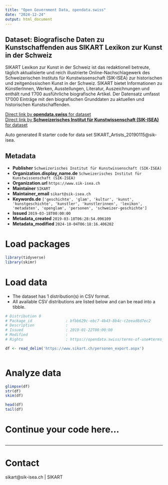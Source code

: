 ```yaml
---
title: "Open Government Data, opendata.swiss"
date: "2024-12-24"
output: html_document
---
```


## Dataset: Biografische Daten zu Kunstschaffenden aus SIKART Lexikon zur Kunst in der Schweiz

SIKART Lexikon zur Kunst in der Schweiz ist das redaktionell betreute, täglich aktualisierte und reich illustrierte Online-Nachschlagewerk des Schweizerischen Instituts für Kunstwissenschaft (SIK-ISEA) zur historischen und zeitgenössischen Kunst in der Schweiz. SIKART bietet Informationen zu KünstlerInnen, Werken, Ausstellungen, Literatur, Auszeichnungen und enthält rund 1'700 ausführliche biografische Artikel. Der Datensatz umfasst 17'000 Einträge mit den biografischen Grunddaten zu aktuellen und historischen Kunstschaffenden.

[Direct link by **opendata.swiss** for dataset](https://opendata.swiss/de/dataset/kuenstlernamen-aus-sikart-lexikon-zur-kunst-in-der-schweiz)<br>
[Direct link by **Schweizerisches Institut für Kunstwissenschaft (SIK-ISEA)** for dataset](http://www.sikart.ch)

Auto generated R starter code for data set SIKART_Artists_20190115@sik-isea.

## Metadata

- **Publisher** `Schweizerisches Institut für Kunstwissenschaft (SIK-ISEA)`
- **Organization.display_name.de** `Schweizerisches Institut für Kunstwissenschaft (SIK-ISEA)`
- **Organization.url** `https://www.sik-isea.ch`
- **Maintainer** `SIKART`
- **Maintainer_email** `sikart@sik-isea.ch`
- **Keywords.de** `['geschichte', 'glam', 'kultur', 'kunst', 'kunstgeschichte', 'kunstler', 'kunstlerinnen', 'lexikon', 'metadaten', 'openglam', 'personen', 'schweizer-geschichte']`
- **Issued** `2019-03-18T00:00:00`
- **Metadata_created** `2019-03-18T06:28:54.096109`
- **Metadata_modified** `2024-10-04T06:18:16.406202`


# Load packages

```r

library(tidyverse)
library(skimr)

```

# Load data

-   The dataset has 1 distribution(s) in CSV format.
-   All available CSV distributions are listed below and can be read into a tibble.

```r

# Distribution 0
# Package_id               : bfbb629c-ebc7-4b43-8b4c-c2eead8d7ec2
# Description              : 
# Issued                   : 2019-01-22T00:00:00
# Modified                 : 
# Rights                   : https://opendata.swiss/terms-of-use#terms_by

df <- read_delim('https://www.sikart.ch/personen_export.aspx')



```

# Analyze data

```r

glimpse(df)
str(df)
skim(df)

head(df)
tail(df)

```

# Continue your code here...

```r

```

------------------------------------------------------------------------

# Contact

sikart@sik-isea.ch | SIKART
